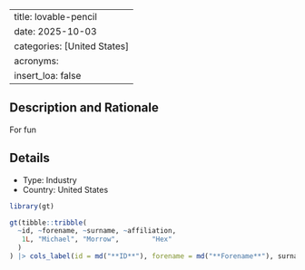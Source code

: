 
---
title: lovable-pencil
date: 2025-10-03
categories: [United States]
acronyms:
  insert_loa: false
---

## Description and Rationale

For fun

## Details

* Type: Industry
* Country: United States

```r
library(gt)

gt(tibble::tribble(
  ~id, ~forename, ~surname, ~affiliation,
   1L, "Michael", "Morrow",        "Hex"
  )
) |> cols_label(id = md("**ID**"), forename = md("**Forename**"), surname ~ md("**Surname**"), affiliation ~ md("**Affiliation**"))
```
